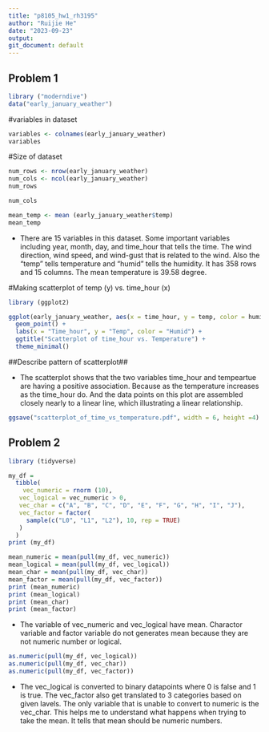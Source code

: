 ```yaml
---
title: "p8105_hw1_rh3195"
author: "Ruijie He"
date: "2023-09-23"
output: 
git_document: default
---
```


## Problem 1
```r
library ("moderndive")
data("early_january_weather")
```
#variables in dataset
```r
variables <- colnames(early_january_weather)
variables
```
#Size of dataset
```r
num_rows <- nrow(early_january_weather)
num_cols <- ncol(early_january_weather)
num_rows
```
```r
num_cols
```
```r
mean_temp <- mean (early_january_weather$temp)
mean_temp
```

- There are 15 variables in this dataset. Some important variables including year, month, day, and time_hour that tells the time. The wind direction, wind speed, and wind-gust that is related to the wind. Also the "temp" tells temperature and "humid" tells the humidity. It has 358 rows and 15 columns. The mean temperature is 39.58 degree.

#Making scatterplot of temp (y) vs. time_hour (x)
```r
library (ggplot2)

ggplot(early_january_weather, aes(x = time_hour, y = temp, color = humid)) +
  geom_point() +
  labs(x = "Time_hour", y = "Temp", color = "Humid") +
  ggtitle("Scatterplot of time_hour vs. Temperature") +
  theme_minimal()
```
##Describe pattern of scatterplot##

- The scatterplot shows that the two variables time_hour and tempeartue are having a positive association. Because as the temperature increases as the time_hour do. And the data points on this plot are assembled closely nearly to a linear line, which illustrating a linear relationship.
```r
ggsave("scatterplot_of_time_vs_temperature.pdf", width = 6, height =4)
```

## Problem 2
```r
library (tidyverse)
```
```r
my_df =
  tibble(
    vec_numeric = rnorm (10),
   vec_logical = vec_numeric > 0,
   vec_char = c("A", "B", "C", "D", "E", "F", "G", "H", "I", "J"),
   vec_factor = factor(
     sample(c("L0", "L1", "L2"), 10, rep = TRUE)
   )
  )
print (my_df)
```
```r
mean_numeric = mean(pull(my_df, vec_numeric))
mean_logical = mean(pull(my_df, vec_logical))
mean_char = mean(pull(my_df, vec_char))
mean_factor = mean(pull(my_df, vec_factor))
print (mean_numeric)
print (mean_logical)
print (mean_char)
print (mean_factor)
```
- The variable of vec_numeric and vec_logical have mean. Charactor variable and factor variable do not generates mean because they are not numeric number or logical.

```r
as.numeric(pull(my_df, vec_logical))
as.numeric(pull(my_df, vec_char))
as.numeric(pull(my_df, vec_factor))
```
- The vec_logical is converted to binary datapoints where 0 is false and 1 is true. The vec_factor also get translated to 3 categories based on given lavels. The only variable that is unable to convert to numeric is the vec_char. This helps me to understand what happens when trying to take the mean. It tells that mean should be numeric numbers.
